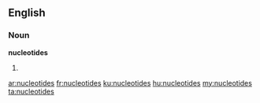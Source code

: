==English==

===Noun===
'''nucleotides'''

# {{plural of|[[nucleotide]]}}

[[ar:nucleotides]]
[[fr:nucleotides]]
[[ku:nucleotides]]
[[hu:nucleotides]]
[[my:nucleotides]]
[[ta:nucleotides]]